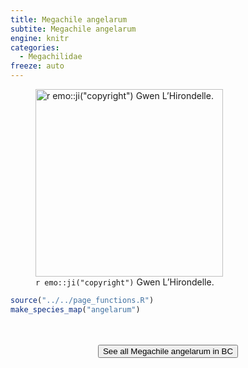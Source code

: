 ```yaml
---
title: Megachile angelarum
subtite: Megachile angelarum
engine: knitr
categories:
  - Megachilidae
freeze: auto
---
```

![`r emo::ji("copyright")` Gwen L'Hirondelle.](https://inaturalist-open-data.s3.amazonaws.com/photos/165742936/large.jpeg){height=300}





```r
source("../../page_functions.R")
make_species_map("angelarum")
```
<br><br>
<center>


<a href="https://inaturalist.ca/observations?place_id=7085&subview=map&taxon_id=271430"><button type="button" class="btn btn-secondary">See all Megachile angelarum in BC <i class="fa-solid fa-arrow-up-right-from-square"></i> </button></a>
</center>
